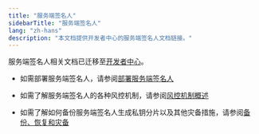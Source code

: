 ```yaml
---
title: "服务端签名人"
sidebarTitle: "服务端签名人"
lang: "zh-hans"
description: "本文档提供开发者中心的服务端签名人文档链接。"
---
```


服务端签名人相关文档已迁移至[开发者中心](https://www.cobo.com/developers/v2_cn/guides/mpc-wallets/server-co-signer/tss-node-overview)。

- 如需部署服务端签名人，请参阅[部署服务端签名人](https://www.cobo.com/developers/v2_cn/guides/mpc-wallets/server-co-signer/tss-node-deployment)

- 如需了解服务端签名人的各种风控机制，请参阅[风控机制概述](https://www.cobo.com/developers/v2_cn/guides/mpc-wallets/server-co-signer/risk-control-mechanisms)

- 如需了解如何备份服务端签名人生成私钥分片以及其他灾备措施，请参阅[备份、恢复和灾备](https://www.cobo.com/developers/v2_cn/guides/mpc-wallets/server-co-signer/disaster-recovery-overview)
